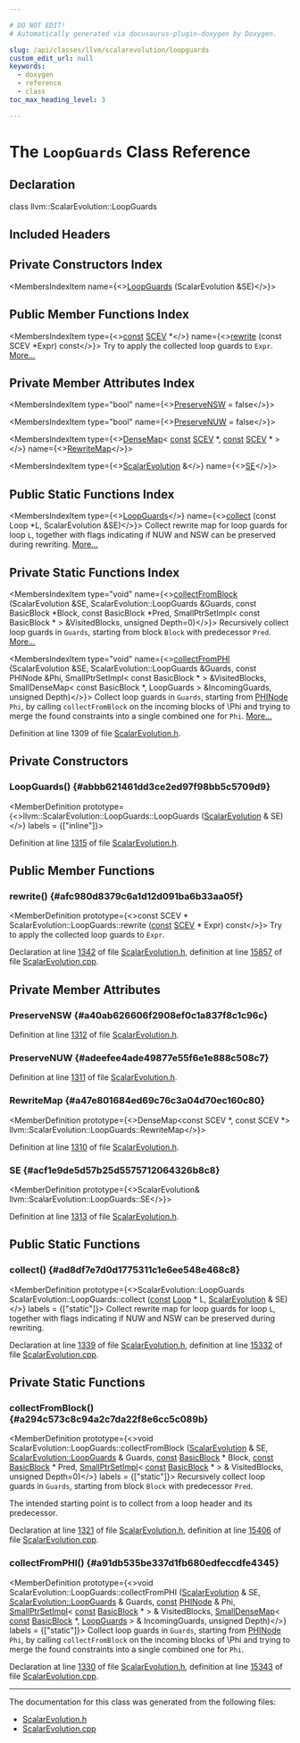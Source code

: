 ```yaml
---

# DO NOT EDIT!
# Automatically generated via docusaurus-plugin-doxygen by Doxygen.

slug: /api/classes/llvm/scalarevolution/loopguards
custom_edit_url: null
keywords:
  - doxygen
  - reference
  - class
toc_max_heading_level: 3

---
```





# The `LoopGuards` Class Reference

<DoxygenPage pluginConfig={pluginConfig}>



## Declaration

<CodeBlock>class llvm::ScalarEvolution::LoopGuards</CodeBlock>

## Included Headers

<IncludesList>
<IncludesListItem
  filePath="llvm/Analysis/ScalarEvolution.h"
  permalink="/docs/api/files/include/include/llvm/include/llvm/analysis/scalarevolution-h"
  isLocal="true" />
</IncludesList>

## Private Constructors Index

<MembersIndex>

<MembersIndexItem
  name={<><a href="#abbb621461dd3ce2ed97f98bb5c5709d9">LoopGuards</a> (ScalarEvolution &amp;SE)</>}>
</MembersIndexItem>

</MembersIndex>

## Public Member Functions Index

<MembersIndex>

<MembersIndexItem
  type={<><a href="/docs/api/files/lib/lib/target/lib/target/aarch64/aarch64promoteconstant-cpp/#a90f8350fecae261c25be85d38b451bff">const</a> <a href="/docs/api/classes/llvm/scev">SCEV</a> &#42;</>}
  name={<><a href="#afc980d8379c6a1d12d091ba6b33aa05f">rewrite</a> (const SCEV &#42;Expr) const</>}>
Try to apply the collected loop guards to <code>Expr</code>. <a href="#afc980d8379c6a1d12d091ba6b33aa05f">More...</a>
</MembersIndexItem>

</MembersIndex>

## Private Member Attributes Index

<MembersIndex>

<MembersIndexItem
  type="bool"
  name={<><a href="#a40ab626606f2908ef0c1a837f8c1c96c">PreserveNSW</a> = false</>}>
</MembersIndexItem>

<MembersIndexItem
  type="bool"
  name={<><a href="#adeefee4ade49877e55f6e1e888c508c7">PreserveNUW</a> = false</>}>
</MembersIndexItem>

<MembersIndexItem
  type={<><a href="/docs/api/classes/llvm/densemap">DenseMap</a>&lt; <a href="/docs/api/files/lib/lib/target/lib/target/aarch64/aarch64promoteconstant-cpp/#a90f8350fecae261c25be85d38b451bff">const</a> <a href="/docs/api/classes/llvm/scev">SCEV</a> &#42;, <a href="/docs/api/files/lib/lib/target/lib/target/aarch64/aarch64promoteconstant-cpp/#a90f8350fecae261c25be85d38b451bff">const</a> <a href="/docs/api/classes/llvm/scev">SCEV</a> &#42; &gt;</>}
  name={<><a href="#a47e801684ed69c76c3a04d70ec160c80">RewriteMap</a></>}>
</MembersIndexItem>

<MembersIndexItem
  type={<><a href="/docs/api/classes/llvm/scalarevolution">ScalarEvolution</a> &amp;</>}
  name={<><a href="#acf1e9de5d57b25d5575712064326b8c8">SE</a></>}>
</MembersIndexItem>

</MembersIndex>

## Public Static Functions Index

<MembersIndex>

<MembersIndexItem
  type={<><a href="/docs/api/classes/llvm/scalarevolution/loopguards">LoopGuards</a></>}
  name={<><a href="#ad8df7e7d0d1775311c1e6ee548e468c8">collect</a> (const Loop &#42;L, ScalarEvolution &amp;SE)</>}>
Collect rewrite map for loop guards for loop <code>L</code>, together with flags indicating if NUW and NSW can be preserved during rewriting. <a href="#ad8df7e7d0d1775311c1e6ee548e468c8">More...</a>
</MembersIndexItem>

</MembersIndex>

## Private Static Functions Index

<MembersIndex>

<MembersIndexItem
  type="void"
  name={<><a href="#a294c573c8c94a2c7da22f8e6cc5c089b">collectFromBlock</a> (ScalarEvolution &amp;SE, ScalarEvolution::LoopGuards &amp;Guards, const BasicBlock &#42;Block, const BasicBlock &#42;Pred, SmallPtrSetImpl&lt; const BasicBlock &#42; &gt; &amp;VisitedBlocks, unsigned Depth=0)</>}>
Recursively collect loop guards in <code>Guards</code>, starting from block <code>Block</code> with predecessor <code>Pred</code>. <a href="#a294c573c8c94a2c7da22f8e6cc5c089b">More...</a>
</MembersIndexItem>

<MembersIndexItem
  type="void"
  name={<><a href="#a91db535be337d1fb680edfeccdfe4345">collectFromPHI</a> (ScalarEvolution &amp;SE, ScalarEvolution::LoopGuards &amp;Guards, const PHINode &amp;Phi, SmallPtrSetImpl&lt; const BasicBlock &#42; &gt; &amp;VisitedBlocks, SmallDenseMap&lt; const BasicBlock &#42;, LoopGuards &gt; &amp;IncomingGuards, unsigned Depth)</>}>
Collect loop guards in <code>Guards</code>, starting from <a href="/docs/api/classes/llvm/phinode">PHINode</a> <code>Phi</code>, by calling <code>collectFromBlock</code> on the incoming blocks of \\Phi and trying to merge the found constraints into a single combined one for <code>Phi</code>. <a href="#a91db535be337d1fb680edfeccdfe4345">More...</a>
</MembersIndexItem>

</MembersIndex>


Definition at line 1309 of file <a href="/docs/api/files/include/include/llvm/include/llvm/analysis/scalarevolution-h">ScalarEvolution.h</a>.

<SectionDefinition>

## Private Constructors

### LoopGuards() {#abbb621461dd3ce2ed97f98bb5c5709d9}

<MemberDefinition
  prototype={<>llvm::ScalarEvolution::LoopGuards::LoopGuards (<a href="/docs/api/classes/llvm/scalarevolution">ScalarEvolution</a> &amp; SE)</>}
  labels = {["inline"]}>

Definition at line <a href="/docs/api/files/include/include/llvm/include/llvm/analysis/scalarevolution-h/#l01315">1315</a> of file <a href="/docs/api/files/include/include/llvm/include/llvm/analysis/scalarevolution-h">ScalarEvolution.h</a>.
</MemberDefinition>

</SectionDefinition>

<SectionDefinition>

## Public Member Functions

### rewrite() {#afc980d8379c6a1d12d091ba6b33aa05f}

<MemberDefinition
  prototype={<>const SCEV &#42; ScalarEvolution::LoopGuards::rewrite (<a href="/docs/api/files/lib/lib/target/lib/target/aarch64/aarch64promoteconstant-cpp/#a90f8350fecae261c25be85d38b451bff">const</a> <a href="/docs/api/classes/llvm/scev">SCEV</a> &#42; Expr) const</>}>
Try to apply the collected loop guards to <code>Expr</code>.

Declaration at line <a href="/docs/api/files/include/include/llvm/include/llvm/analysis/scalarevolution-h/#l01342">1342</a> of file <a href="/docs/api/files/include/include/llvm/include/llvm/analysis/scalarevolution-h">ScalarEvolution.h</a>, definition at line <a href="/docs/api/files/lib/lib/analysis/scalarevolution-cpp/#l15857">15857</a> of file <a href="/docs/api/files/lib/lib/analysis/scalarevolution-cpp">ScalarEvolution.cpp</a>.
</MemberDefinition>

</SectionDefinition>

<SectionDefinition>

## Private Member Attributes

### PreserveNSW {#a40ab626606f2908ef0c1a837f8c1c96c}

<MemberDefinition
  prototype="bool llvm::ScalarEvolution::LoopGuards::PreserveNSW = false">

Definition at line <a href="/docs/api/files/include/include/llvm/include/llvm/analysis/scalarevolution-h/#l01312">1312</a> of file <a href="/docs/api/files/include/include/llvm/include/llvm/analysis/scalarevolution-h">ScalarEvolution.h</a>.
</MemberDefinition>

### PreserveNUW {#adeefee4ade49877e55f6e1e888c508c7}

<MemberDefinition
  prototype="bool llvm::ScalarEvolution::LoopGuards::PreserveNUW = false">

Definition at line <a href="/docs/api/files/include/include/llvm/include/llvm/analysis/scalarevolution-h/#l01311">1311</a> of file <a href="/docs/api/files/include/include/llvm/include/llvm/analysis/scalarevolution-h">ScalarEvolution.h</a>.
</MemberDefinition>

### RewriteMap {#a47e801684ed69c76c3a04d70ec160c80}

<MemberDefinition
  prototype={<>DenseMap&lt;const SCEV &#42;, const SCEV &#42;&gt; llvm::ScalarEvolution::LoopGuards::RewriteMap</>}>

Definition at line <a href="/docs/api/files/include/include/llvm/include/llvm/analysis/scalarevolution-h/#l01310">1310</a> of file <a href="/docs/api/files/include/include/llvm/include/llvm/analysis/scalarevolution-h">ScalarEvolution.h</a>.
</MemberDefinition>

### SE {#acf1e9de5d57b25d5575712064326b8c8}

<MemberDefinition
  prototype={<>ScalarEvolution&amp; llvm::ScalarEvolution::LoopGuards::SE</>}>

Definition at line <a href="/docs/api/files/include/include/llvm/include/llvm/analysis/scalarevolution-h/#l01313">1313</a> of file <a href="/docs/api/files/include/include/llvm/include/llvm/analysis/scalarevolution-h">ScalarEvolution.h</a>.
</MemberDefinition>

</SectionDefinition>

<SectionDefinition>

## Public Static Functions

### collect() {#ad8df7e7d0d1775311c1e6ee548e468c8}

<MemberDefinition
  prototype={<>ScalarEvolution::LoopGuards ScalarEvolution::LoopGuards::collect (<a href="/docs/api/files/lib/lib/target/lib/target/aarch64/aarch64promoteconstant-cpp/#a90f8350fecae261c25be85d38b451bff">const</a> <a href="/docs/api/classes/llvm/loop">Loop</a> &#42; L, <a href="/docs/api/classes/llvm/scalarevolution">ScalarEvolution</a> &amp; SE)</>}
  labels = {["static"]}>
Collect rewrite map for loop guards for loop <code>L</code>, together with flags indicating if NUW and NSW can be preserved during rewriting.

Declaration at line <a href="/docs/api/files/include/include/llvm/include/llvm/analysis/scalarevolution-h/#l01339">1339</a> of file <a href="/docs/api/files/include/include/llvm/include/llvm/analysis/scalarevolution-h">ScalarEvolution.h</a>, definition at line <a href="/docs/api/files/lib/lib/analysis/scalarevolution-cpp/#l15332">15332</a> of file <a href="/docs/api/files/lib/lib/analysis/scalarevolution-cpp">ScalarEvolution.cpp</a>.
</MemberDefinition>

</SectionDefinition>

<SectionDefinition>

## Private Static Functions

### collectFromBlock() {#a294c573c8c94a2c7da22f8e6cc5c089b}

<MemberDefinition
  prototype={<>void ScalarEvolution::LoopGuards::collectFromBlock (<a href="/docs/api/classes/llvm/scalarevolution">ScalarEvolution</a> &amp; SE, <a href="/docs/api/classes/llvm/scalarevolution/loopguards">ScalarEvolution::LoopGuards</a> &amp; Guards, <a href="/docs/api/files/lib/lib/target/lib/target/aarch64/aarch64promoteconstant-cpp/#a90f8350fecae261c25be85d38b451bff">const</a> <a href="/docs/api/classes/llvm/basicblock">BasicBlock</a> &#42; Block, <a href="/docs/api/files/lib/lib/target/lib/target/aarch64/aarch64promoteconstant-cpp/#a90f8350fecae261c25be85d38b451bff">const</a> <a href="/docs/api/classes/llvm/basicblock">BasicBlock</a> &#42; Pred, <a href="/docs/api/classes/llvm/smallptrsetimpl">SmallPtrSetImpl</a>&lt; <a href="/docs/api/files/lib/lib/target/lib/target/aarch64/aarch64promoteconstant-cpp/#a90f8350fecae261c25be85d38b451bff">const</a> <a href="/docs/api/classes/llvm/basicblock">BasicBlock</a> &#42; &gt; &amp; VisitedBlocks, unsigned Depth=0)</>}
  labels = {["static"]}>
Recursively collect loop guards in <code>Guards</code>, starting from block <code>Block</code> with predecessor <code>Pred</code>.

The intended starting point is to collect from a loop header and its predecessor.

Declaration at line <a href="/docs/api/files/include/include/llvm/include/llvm/analysis/scalarevolution-h/#l01321">1321</a> of file <a href="/docs/api/files/include/include/llvm/include/llvm/analysis/scalarevolution-h">ScalarEvolution.h</a>, definition at line <a href="/docs/api/files/lib/lib/analysis/scalarevolution-cpp/#l15406">15406</a> of file <a href="/docs/api/files/lib/lib/analysis/scalarevolution-cpp">ScalarEvolution.cpp</a>.
</MemberDefinition>

### collectFromPHI() {#a91db535be337d1fb680edfeccdfe4345}

<MemberDefinition
  prototype={<>void ScalarEvolution::LoopGuards::collectFromPHI (<a href="/docs/api/classes/llvm/scalarevolution">ScalarEvolution</a> &amp; SE, <a href="/docs/api/classes/llvm/scalarevolution/loopguards">ScalarEvolution::LoopGuards</a> &amp; Guards, <a href="/docs/api/files/lib/lib/target/lib/target/aarch64/aarch64promoteconstant-cpp/#a90f8350fecae261c25be85d38b451bff">const</a> <a href="/docs/api/classes/llvm/phinode">PHINode</a> &amp; Phi, <a href="/docs/api/classes/llvm/smallptrsetimpl">SmallPtrSetImpl</a>&lt; <a href="/docs/api/files/lib/lib/target/lib/target/aarch64/aarch64promoteconstant-cpp/#a90f8350fecae261c25be85d38b451bff">const</a> <a href="/docs/api/classes/llvm/basicblock">BasicBlock</a> &#42; &gt; &amp; VisitedBlocks, <a href="/docs/api/classes/llvm/smalldensemap">SmallDenseMap</a>&lt; <a href="/docs/api/files/lib/lib/target/lib/target/aarch64/aarch64promoteconstant-cpp/#a90f8350fecae261c25be85d38b451bff">const</a> <a href="/docs/api/classes/llvm/basicblock">BasicBlock</a> &#42;, <a href="/docs/api/classes/llvm/scalarevolution/loopguards">LoopGuards</a> &gt; &amp; IncomingGuards, unsigned Depth)</>}
  labels = {["static"]}>
Collect loop guards in <code>Guards</code>, starting from <a href="/docs/api/classes/llvm/phinode">PHINode</a> <code>Phi</code>, by calling <code>collectFromBlock</code> on the incoming blocks of \\Phi and trying to merge the found constraints into a single combined one for <code>Phi</code>.

Declaration at line <a href="/docs/api/files/include/include/llvm/include/llvm/analysis/scalarevolution-h/#l01330">1330</a> of file <a href="/docs/api/files/include/include/llvm/include/llvm/analysis/scalarevolution-h">ScalarEvolution.h</a>, definition at line <a href="/docs/api/files/lib/lib/analysis/scalarevolution-cpp/#l15343">15343</a> of file <a href="/docs/api/files/lib/lib/analysis/scalarevolution-cpp">ScalarEvolution.cpp</a>.
</MemberDefinition>

</SectionDefinition>

<hr/>

The documentation for this class was generated from the following files:

<ul>
<li><a href="/docs/api/files/include/include/llvm/include/llvm/analysis/scalarevolution-h">ScalarEvolution.h</a></li>
<li><a href="/docs/api/files/lib/lib/analysis/scalarevolution-cpp">ScalarEvolution.cpp</a></li>
</ul>

</DoxygenPage>
